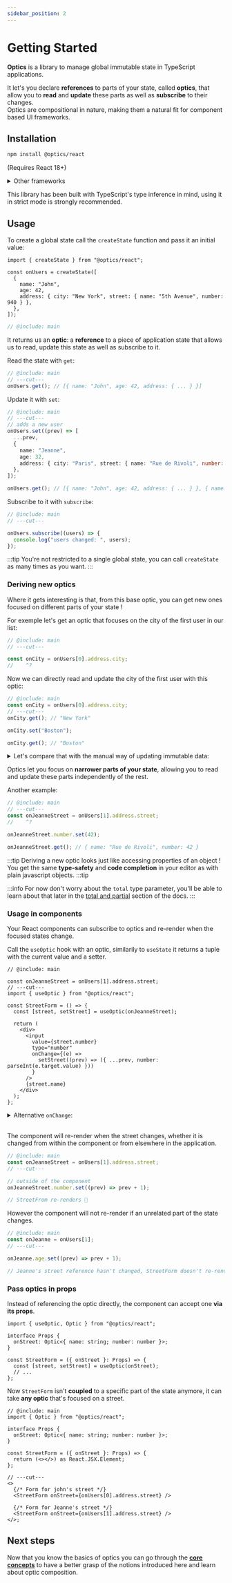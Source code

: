 ```yaml
---
sidebar_position: 2
---
```



# Getting Started

**Optics** is a library to manage global immutable state in TypeScript applications.

It let's you declare **references** to parts of your state, called **optics**, that allow you to **read** and **update** these parts as well as **subscribe** to their changes.  
Optics are compositional in nature, making them a natural fit for component based UI frameworks.

## Installation

```bash npm2yarn
npm install @optics/react
```

(Requires React 18+)

<details>
  <summary>Other frameworks</summary>

Adapters for different UI frameworks are planned as well.  
In the meantime you can also use the framework agnostic version of the library:

```bash
npm install @optics/state
```

</details>

This library has been built with TypeScript's type inference in mind, using it in strict mode is strongly recommended.

## Usage

To create a global state call the `createState` function and pass it an initial value:

```twoslash include main
import { createState } from "@optics/react";

const onUsers = createState([
  {
    name: "John",
    age: 42,
    address: { city: "New York", street: { name: "5th Avenue", number: 940 } },
  },
]);
```

```ts twoslash
// @include: main
```

It returns us an **optic**:
a **reference** to a piece of application state that allows us to read, update this state as well as subscribe to it.

Read the state with `get`:

```ts twoslash
// @include: main
// ---cut---
onUsers.get(); // [{ name: "John", age: 42, address: { ... } }]
```

Update it with `set`:

```ts twoslash
// @include: main
// ---cut---
// adds a new user
onUsers.set((prev) => [
  ...prev,
  {
    name: "Jeanne",
    age: 32,
    address: { city: "Paris", street: { name: "Rue de Rivoli", number: 1 } },
  },
]);

onUsers.get(); // [{ name: "John", age: 42, address: { ... } }, { name: "Jeanne", age: 32, address: { ... } }]
```

Subscribe to it with `subscribe`:

```ts twoslash
// @include: main
// ---cut---

onUsers.subscribe((users) => {
  console.log("users changed: ", users);
});
```

:::tip
You're not restricted to a single global state, you can call `createState` as many times as you want.
:::

### Deriving new optics

Where it gets interesting is that, from this base optic, you can get new ones focused on different parts of your state !

For exemple let's get an optic that focuses on the city of the first user in our list:

```ts twoslash
// @include: main
// ---cut---

const onCity = onUsers[0].address.city;
//    ^?
```

Now we can directly read and update the city of the first user with this optic:

```ts twoslash
// @include: main
const onCity = onUsers[0].address.city;
// ---cut---
onCity.get(); // "New York"

onCity.set("Boston");

onCity.get(); // "Boston"
```

<details>
  <summary>
    Let's compare that with the manual way of updating immutable data:
  </summary>

```ts
// 😵‍💫
const newState = [
  {
    ...users[0],
    address: {
      ...users[0].address,
      city: "Boston",
    },
  },
  ...users.slice(1),
];
```

Using optics saves us from quite the boilerplate when updating deeply nested data !

</details>

Optics let you focus on **narrower parts of your state**, allowing you to read and update these parts independently of the rest.

Another example:

```ts twoslash
// @include: main
// ---cut---
const onJeanneStreet = onUsers[1].address.street;
//    ^?

onJeanneStreet.number.set(42);

onJeanneStreet.get(); // { name: "Rue de Rivoli", number: 42 }
```

:::tip
Deriving a new optic looks just like accessing properties of an object !  
You get the same **type-safety** and **code completion** in your editor as with plain javascript objects.
:::tip

:::info
For now don't worry about the `total` type parameter, you'll be able to learn about that later in the [total and partial](../Guides/total_partial) section of the docs.
:::

### Usage in components

Your React components can subscribe to optics and re-render when the focused states change.

Call the `useOptic` hook with an optic, similarily to `useState` it returns a tuple with the current value and a setter.

```tsx twoslash
// @include: main

const onJeanneStreet = onUsers[1].address.street;
// ---cut---
import { useOptic } from "@optics/react";

const StreetForm = () => {
  const [street, setStreet] = useOptic(onJeanneStreet);

  return (
    <div>
      <input
        value={street.number}
        type="number"
        onChange={(e) =>
          setStreet((prev) => ({ ...prev, number: parseInt(e.target.value) }))
        }
      />
      {street.name}
    </div>
  );
};
```

<details>
  <summary>
    Alternative <code>onChange</code>:
  </summary>

`useOptic` returns a setter for convenience and familiarity.  
But you can use optics directly instead, especially if you're only updating a subset of the focused state:

```tsx twoslash
// @include: main
const onJeanneStreet = onUsers[1].address.street;
// ---cut---
<input onChange={(e) => onJeanneStreet.number.set(parseInt(e.target.value))} />;
```

</details>

<br />

The component will re-render when the street changes, whether it is changed from within the component or from elsewhere in the application.

```ts twoslash
// @include: main
const onJeanneStreet = onUsers[1].address.street;
// ---cut---

// outside of the component
onJeanneStreet.number.set((prev) => prev + 1);

// StreetFrom re-renders 🔄
```

However the component will not re-render if an unrelated part of the state changes.

```ts twoslash
// @include: main
const onJeanne = onUsers[1];
// ---cut---

onJeanne.age.set((prev) => prev + 1);

// Jeanne's street reference hasn't changed, StreetForm doesn't re-render 🚫
```

### Pass optics in props

Instead of referencing the optic directly, the component can accept one **via its props**.

```tsx twoslash
import { useOptic, Optic } from "@optics/react";

interface Props {
  onStreet: Optic<{ name: string; number: number }>;
}

const StreetForm = ({ onStreet }: Props) => {
  const [street, setStreet] = useOptic(onStreet);
  // ...
};
```

Now `StreetForm` isn't **coupled** to a specific part of the state anymore, it can take **any optic** that's focused on a street.

```tsx twoslash
// @include: main
import { Optic } from "@optics/react";

interface Props {
  onStreet: Optic<{ name: string; number: number }>;
}

const StreetForm = ({ onStreet }: Props) => {
  return (<></>) as React.JSX.Element;
};

// ---cut---
<>
  {/* Form for john's street */}
  <StreetForm onStreet={onUsers[0].address.street} />

  {/* Form for Jeanne's street */}
  <StreetForm onStreet={onUsers[1].address.street} />
</>;
```

## Next steps

Now that you know the basics of optics you can go through the [**core concepts**](./core-concepts) to have a better grasp of the notions introduced here and learn about optic composition.
